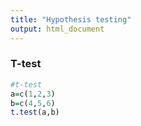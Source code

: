 ```yaml
---
title: "Hypothesis testing"
output: html_document
---
```


### T-test
```r
#t-test
a=c(1,2,3)
b=c(4,5,6)
t.test(a,b)
```

